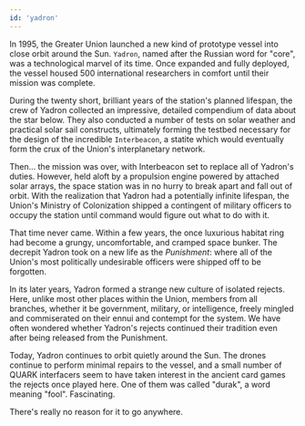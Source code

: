 ```yaml
---
id: 'yadron'
---
```


In 1995, the Greater Union launched a new kind of prototype vessel into close orbit around the Sun. `Yadron`, named after the Russian word for "core", was a technological marvel of its time. Once expanded and fully deployed, the vessel housed 500 international researchers in comfort until their mission was complete. 

During the twenty short, brilliant years of the station's planned lifespan, the crew of Yadron collected an impressive, detailed compendium of data about the star below. They also conducted a number of tests on solar weather and practical solar sail constructs, ultimately forming the testbed necessary for the design of the incredible `Interbeacon`, a statite which would eventually form the crux of the Union's interplanetary network.

Then... the mission was over, with Interbeacon set to replace all of Yadron's duties. However, held aloft by a propulsion engine powered by attached solar arrays, the space station was in no hurry to break apart and fall out of orbit. With the realization that Yadron had a potentially infinite lifespan, the Union's Ministry of Colonization shipped a contingent of military officers to occupy the station until command would figure out what to do with it.

That time never came. Within a few years, the once luxurious habitat ring had become a grungy, uncomfortable, and cramped space bunker. The decrepit Yadron took on a new life as the *Punishment*: where all of the Union's most politically undesirable officers were shipped off to be forgotten.

In its later years, Yadron formed a strange new culture of isolated rejects. Here, unlike most other places within the Union, members from all branches, whether it be government, military, or intelligence, freely mingled and commiserated on their ennui and contempt for the system. We have often wondered whether Yadron's rejects continued their tradition even after being released from the Punishment.

Today, Yadron continues to orbit quietly around the Sun. The drones continue to perform minimal repairs to the vessel, and a small number of QUARK interfacers seem to have taken interest in the ancient card games the rejects once played here. One of them was called "durak", a word meaning "fool". Fascinating.

There's really no reason for it to go anywhere. 